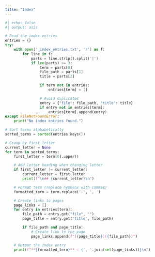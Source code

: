 ```yaml
---
title: "Index"
---
```


```python
#| echo: false
#| output: asis

# Read the index entries
entries = {}
try:
    with open('_index_entries.txt', 'r') as f:
        for line in f:
            parts = line.strip().split('|')
            if len(parts) >= 3:
                term = parts[0]
                file_path = parts[1]
                title = parts[2]

                if term not in entries:
                    entries[term] = []

                # Avoid duplicates
                entry = {"file": file_path, "title": title}
                if entry not in entries[term]:
                    entries[term].append(entry)
except FileNotFoundError:
    print("No index entries found.")

# Sort terms alphabetically
sorted_terms = sorted(entries.keys())

# Group by first letter
current_letter = None
for term in sorted_terms:
    first_letter = term[0].upper()

    # Add letter heading when changing letter
    if first_letter != current_letter:
        current_letter = first_letter
        print(f"\n## {current_letter}\n")

    # Format term (replace hyphens with commas)
    formatted_term = term.replace('-', ', ')

    # Create links to pages
    page_links = []
    for entry in entries[term]:
        file_path = entry.get("file", "")
        page_title = entry.get("title", file_path)

        if file_path and page_title:
            # Create link to the page
            page_links.append(f"[{page_title}]({file_path})")

    # Output the index entry
    print(f"**{formatted_term}** — {', '.join(set(page_links))}\n")
```
